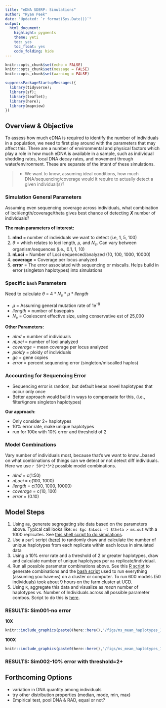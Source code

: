 ```yaml
---
title: "eDNA SDERP: Simulations"
author: "Ryan Peek"
date: "Updated: `r format(Sys.Date())`"
output: 
  html_document:
    highlight: pygments
    theme: yeti
    toc: yes
    toc_float: yes
    code_folding: hide
---
```


```r
knitr::opts_chunk$set(echo = FALSE)
knitr::opts_chunk$set(message = FALSE)
knitr::opts_chunk$set(warning = FALSE)

suppressPackageStartupMessages({
  library(tidyverse);
  library(sf);
  library(leaflet);
  library(here);
  library(mapview)
})

```

## Overview & Objective

To assess how much eDNA is required to identify the number of individuals in a population, we need to first play around with the parameters that may affect this. There are a number of environmental and physical factors which play a role in how much eDNA is available in a sample, such as individual shedding rates, local DNA decay rates, and movement through water/environment. These are separate of the intent of these simulations.

 >  - We want to know, assuming ideal conditions, how much DNA/sequencing/coverage would it require to actually detect a given individual(s)?

### Simulation General Parameters 

Assuming even sequencing coverage across individuals, what combination of loci/length/coverage/theta gives best chance of detecting **_X_** number of individuals?

**The main parameters of interest:**

 1. **nInd** = number of individuals we want to detect (i.e, 1, 5, 100)
 2. $\theta$  = which relates to loci length, $\mu$, and $N_e$. Can vary between organism/sequences (i.e., 0.1, 1, 10)
 3. **nLoci** = Number of Loci sequenced/analyzed (10, 100, 1000, 10000)
 4. **coverage** = Coverage per locus analyzed
 5. **error** = The error associated with sequencing or miscalls. Helps build in error (singleton haplotypes) into simulations
 
### Specific `bash` Parameters

Need to calculate $\theta$ = 4 * $N_e$ * $\mu$ * $llength$ 

 - $\mu$ = Assuming general mutation rate of 1e^-8^
 - $llength$ = number of basepairs
 - $N_e$ = Coalescent effective size, using conservative est of 25,000
 
**Other Parameters:**

 - $nInd$ = number of individuals
 - $nLoci$ = number of loci analyzed
 - $coverage$ = mean coverage per locus analyzed
 - $ploidy$ = ploidy of individuals
 - $gc$ = gene copies
 - $error$ = percent sequencing error (singleton/miscalled haplos)


### Accounting for Sequencing Error

 - Sequencing error is random, but default keeps novel haplotypes that occur only once
 - Better approach would build in ways to compensate for this, (i.e., filter/ignore singleton haplotypes)

**Our approach:**

 - Only consider 2+ haplotypes
 - 10% error rate, make unique haplotypes
 - run for 100x with 10% error and threshold of 2


### Model Combinations

Vary number of individuals most, because that's we want to know...based on what combinations of things can we detect or not detect diff individuals. Here we use `r 50*2*3*2` possible model combinations.

 - $nInd$ = c(1:50)
 - $nLoci$ = c(100, 1000)
 - $llength$ = c(100, 1000, 10000)
 - $coverage$ = c(10, 100)
 - $error$ = (0.10)
 
## Model Steps

1. Using `ms`, generate segregating site data based on the parameters above. Typical call looks like: `ms $gc $nLoci -t $theta > ms.out` with a 1000 replicates. See [this shell script to do simulations](https://github.com/ryanpeek/edna_gensim/blob/master/code/ms_simulate_haplotypes.sh).
2. Use a `perl` script ([here](https://github.com/ryanpeek/edna_gensim/blob/master/code/ms_sample.pl)) to randomly draw and calculate the number of unique haplotypes from each replicate within each locus in simulated data
3. Using a 10% error rate and a threshold of 2 or greater haplotypes, draw and calculate number of unique haplotypes per `ms` replicate/individual.
4. Run all possible parameter combinations above. See this [R script](https://github.com/ryanpeek/edna_gensim/blob/master/code/01_generate_simulation_calls.R) to generate combinations and the [bash script](https://github.com/ryanpeek/edna_gensim/blob/master/code/ms_sim001_sbatch.sh) used to run everything (assuming you have `ms`) on a cluster or computer. To run 600 models (50 individuals) took about 9 hours on the farm cluster at UCD.
4. Using `R`, aggregate this data and visualize as *mean* number of haplotypes vs. Number of Individuals across all possible parameter combos. Script to do this is [here](https://github.com/ryanpeek/edna_gensim/blob/master/code/02_calculate_mean_haplotypes_by_loci.R).

### RESULTS: Sim001-no error

**10X**

```r

knitr::include_graphics(paste0(here::here(),"/figs/ms_mean_haplotypes_10x_50nInd.png"))

```

**100X**

```r

knitr::include_graphics(paste0(here::here(),"/figs/ms_mean_haplotypes_100x_50nInd.png"))

```

### RESULTS: Sim002-10% error with threshold=2+

 
 
## Forthcoming Options

 - variation in DNA quantity among individuals
 - try other distribution properties (median, mode, min, max)
 - Empirical test, pool DNA & RAD, equal or not?

<!--
## ADDITIONAL RESOURCES 
### From Will

 - for **ms**: use a mutation rate that makes sense given the length of reads that you plan to recover (if the per base is 1x10^-8 and you have loci of 84 bp, you'd use a mutation rate of 8.4x10^-7). The `run_ms.sh` calculates pop-sized scaled mutation rate by default.
 
 - for **coala**: It takes pop-size scaled mutation rate, so just times that by 2*Ne for the theta argument. 

 - [ms pdf and program download here](https://uchicago.app.box.com/s/l3e5uf13tikfjm7e1il1eujitlsjdx13)
 

### Using `skeleSim`**

```r

library(skeleSim) #https://github.com/christianparobek/skeleSim

# Run the app
skeleSimGUI()
 
```

For a [Sample Size analysis](https://cran.r-project.org/web/packages/skeleSim/vignettes/SampleSize.html), we can play with the following:

 - Number of Populations
 - Migration Rates/Type of Model
 - Seq Lengths
 - Number of Loci
 - Type of Locus


### Using `coala` and `ms`

 - See [here](https://cran.r-project.org/web/packages/coala/vignettes/coala-intro.html)

`coala` is a package written by Staab and Metzler (2016). `ms` is a program written by Hudson (2007). We need to load packages and set `ms` as the simulator. Also see `skelesim` (Parobek et al. 2017).

```r

library(purrr)
library(tidyverse)
library(coala)
# library(msr) # https://github.com/vsbuffalo/msr, devtools::install_github("vsbuffalo/msr")
library(phyclust) # to use ms sim
activate_ms(priority = 500)

# list simulators
list_simulators()
```

#### First Model

Here we try a simulation of:

 - **sample_size** = 1 population, 5 individuals
 - **loci** = 5
 - **loci_length** = 100

```r

# set up the population-size scaled mutation rate (4*N*mu)
# ll <- 84 # loci length
# mu <- 1e-4 # mutation rate
# (ll_mu <- ll*mu) # loci length scaled rate?
# N <- 20 #  pop size
# (pop_size_r <- 4*N*ll_mu)

# 1 Populations, 5 indiv
model <- coal_model(sample_size = c(10), loci_length = 100,
                    loci_number = 100, ploidy = 2) +
  feat_mutation(rate = 1, model = "IFS") + # rate= 4*N0*mu
  #sumstat_nucleotide_div() + 
  sumstat_seg_sites() #+
  #sumstat_sfs() # site freq spectrum, defaults to all pops
  #sumstat_jsfs(name = "jsfs_12", populations = c(1,2)) # joint sfs for 2 pops
  #sumstat_dna() # generates seq data

# check model
check_model(model)
model # view model in ms form

# simulate
ms_sims <- simulate(model, seed = 15, nsim=1)

# setup of list of names
(vecNames <- sprintf("s%03d", 1:10))

# now add to list of sims
ms_sims <- purrr::set_names(ms_sims, nm = vecNames)

# double check
map(ms_sims, ~names(.x))

# get seg sites
get_snps(ms_sims[["s001"]]$seg_sites)



# get just pi
pi_df <- map(ms_sims, ~.x["pi"]) %>% flatten() %>% bind_cols() %>% 
  rename_all(., ~vecNames) %>% 
  pivot_longer(cols = c(1:10), values_to =  "pi")# %>% View()

# ggplot
ggplot() + 
  geom_boxplot(data=pi_df, aes(y=pi, x=name, group=name)) + 
  geom_point(data=pi_df, aes(x = name, y=pi), alpha=.5) +
  labs(x="")

# get seg sites
#ss_df <- 
# this only pulls 3rd in list of seg sites
map(ms_sims, ~pluck(.x[["seg_sites"]][[3]])) %>% simplify()

# test plots
barplot(ms_sims[["s001"]][["sfs"]])
plot(ms_sims[[1]]$sfs)

# plot SFS
(sfs_df <- map(ms_sims, "sfs")  %>% bind_rows())

# single simulation
barplot(sfs_df$sim_001 / sum(sfs_df$sim_001), 
        names.arg = seq_along(sfs_df$sim_001), 
        col = "darkblue")
barplot(sfs_df$sim_004 / sum(sfs_df$sim_004), 
        names.arg = seq_along(sfs_df$sim_004), 
        col = "skyblue", add=TRUE, width = .8)
barplot(sfs_df$sim_003 / sum(sfs_df$sim_003), 
        names.arg = seq_along(sfs_df$sim_003), 
        col = "slateblue", add=TRUE, width = .5)


sfs_out <- rowMeans(sfs_df / sum(sfs_df)) %>% 
  purrr::as_vector()
sfs_df2 <- tibble("sim"=vecNames[-1], sfs_out)
  
ggplot() + geom_col(data=sfs_df2, aes(x=sim, y=sfs_out), fill="cadetblue4")

# plot nucleotide diversity against mutation rates
mean_pi <- sapply(ms_sims, function(x) mean(x$pi))
theta <- sapply(ms_sims, function(x) x$pars[["theta"]])

plot(theta, mean_pi, pch = 19, col = "orange", 
     xlab = "Mutation rate (theta)",
     ylab = "Nucleotide Diversity (mean pi)")
abline(lm(mean_pi ~ theta), col = "gray", lty = 2, lwd=2)


```
 
 
-->
